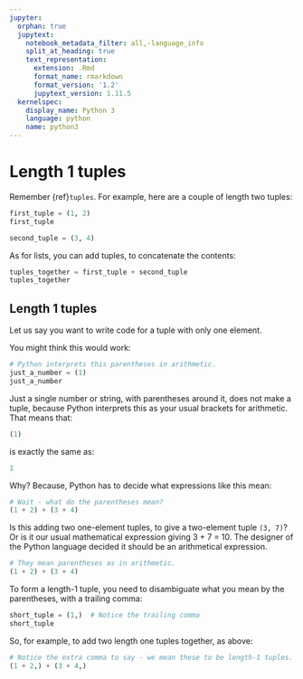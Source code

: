 ```yaml
---
jupyter:
  orphan: true
  jupytext:
    notebook_metadata_filter: all,-language_info
    split_at_heading: true
    text_representation:
      extension: .Rmd
      format_name: rmarkdown
      format_version: '1.2'
      jupytext_version: 1.11.5
  kernelspec:
    display_name: Python 3
    language: python
    name: python3
---
```


# Length 1 tuples

Remember {ref}`tuples`.  For example, here are a couple of length two tuples:

```python
first_tuple = (1, 2)
first_tuple
```

```python
second_tuple = (3, 4)
```

As for lists, you can add tuples, to concatenate the contents:

```python
tuples_together = first_tuple + second_tuple
tuples_together
```

## Length 1 tuples

Let us say you want to write code for a tuple with only one element.

You might think this would work:

```python
# Python interprets this parentheses in arithmetic.
just_a_number = (1)
just_a_number
```

Just a single number or string, with parentheses around it, does not make a
tuple, because Python interprets this as your usual brackets for arithmetic.  That means that:

```python
(1)
```

is exactly the same as:

```python
1
```

Why?  Because, Python has to decide what expressions like this mean:

```python
# Wait - what do the parentheses mean?
(1 + 2) + (3 + 4)
```

Is this adding two one-element tuples, to give a two-element tuple `(3, 7)`? Or
is it our usual mathematical expression giving 3 + 7 = 10.  The designer of the Python language decided it should be an arithmetical expression.

```python
# They mean parentheses as in arithmetic.
(1 + 2) + (3 + 4)
```

To form a length-1 tuple, you need to disambiguate what you mean by the parentheses, with a trailing comma:

```python
short_tuple = (1,)  # Notice the trailing comma
short_tuple
```

So, for example, to add two length one tuples together, as above:

```python
# Notice the extra comma to say - we mean these to be length-1 tuples.
(1 + 2,) + (3 + 4,)
```
